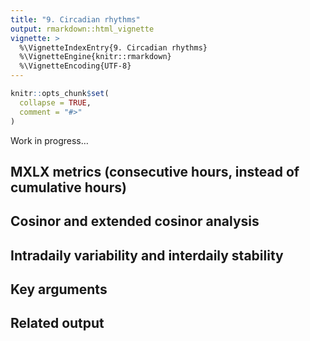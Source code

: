 ---
title: "9. Circadian rhythms"
output: rmarkdown::html_vignette
vignette: >
  %\VignetteIndexEntry{9. Circadian rhythms}
  %\VignetteEngine{knitr::rmarkdown}
  %\VignetteEncoding{UTF-8}
---

```{r, include = FALSE}
knitr::opts_chunk$set(
  collapse = TRUE,
  comment = "#>"
)
```

Work in progress...

## MXLX metrics (consecutive hours, instead of cumulative hours)

## Cosinor and extended cosinor analysis

## Intradaily variability and interdaily stability

## Key arguments

## Related output
